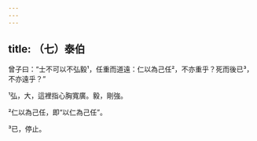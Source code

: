 ```yaml
---
---
---
```

title: （七）泰伯
---



曾子曰：“士不可以不弘毅¹，任重而道遠：仁以為己任²，不亦重乎？死而後已³，不亦遠乎？”

¹弘，大，這裡指心胸寬廣。毅，剛強。

²仁以為己任，即“以仁為己任”。

³已，停止。